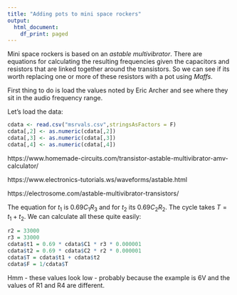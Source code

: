 ```yaml
---
title: "Adding pots to mini space rockers"
output:
  html_document:
    df_print: paged
---
```



Mini space rockers is based on an *astable multivibrator*. There are equations for calculating the resulting frequencies given the capacitors and resistors that are linked together around the transistors. So we can see if its worth replacing one or more of these resistors with a pot using *Maffs*. 

First thing to do is load the values noted by Eric Archer and see where they sit in the audio frequency range. 

Let's load the data: 

```r
cdata <- read.csv("msrvals.csv",stringsAsFactors = F)
cdata[,2] <- as.numeric(cdata[,2])
cdata[,3] <- as.numeric(cdata[,3])
cdata[,4] <- as.numeric(cdata[,4])
```

https://www.homemade-circuits.com/transistor-astable-multivibrator-amv-calculator/

https://www.electronics-tutorials.ws/waveforms/astable.html

https://electrosome.com/astable-multivibrator-transistors/

The equation for $t_1$ is $0.69C_1R_3$ and for $t_2$ its $0.69C_2R_2$. The cycle takes $T = t_1 + t_2$.  We can calculate all these quite easily: 

```r
r2 = 33000
r3 = 33000
cdata$t1 = 0.69 * cdata$C1 * r3 * 0.000001
cdata$t2 = 0.69 * cdata$C2 * r2 * 0.000001
cdata$T = cdata$t1 + cdata$t2
cdata$F = 1/cdata$T
```

Hmm - these values look low - probably because the example is 6V and the values of R1 and R4 are different. 


